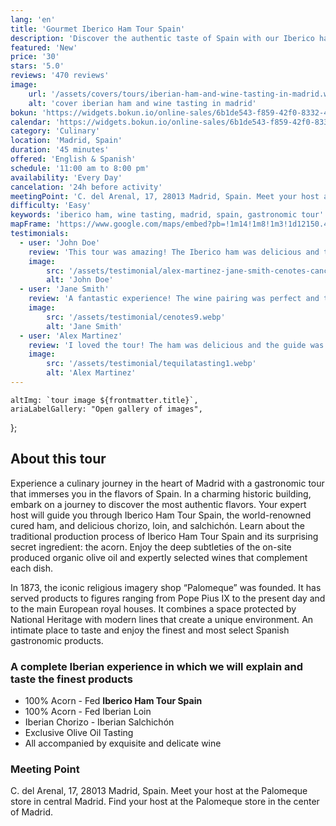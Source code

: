 ```yaml
---
lang: 'en'
title: 'Gourmet Iberico Ham Tour Spain'
description: 'Discover the authentic taste of Spain with our Iberico ham Tour Spain'
featured: 'New'
price: '30'
stars: '5.0'
reviews: '470 reviews'
image:
    url: '/assets/covers/tours/iberian-ham-and-wine-tasting-in-madrid.webp'
    alt: 'cover iberian ham and wine tasting in madrid'
bokun: 'https://widgets.bokun.io/online-sales/6b1de543-f859-42f0-8332-446d14d349f4/experience/806806?partialView=1'
calendar: 'https://widgets.bokun.io/online-sales/6b1de543-f859-42f0-8332-446d14d349f4/experience-calendar/806806'
category: 'Culinary'
location: 'Madrid, Spain'
duration: '45 minutes'
offered: 'English & Spanish'
schedule: '11:00 am to 8:00 pm'
availability: 'Every Day'
cancelation: '24h before activity'
meetingPoint: 'C. del Arenal, 17, 28013 Madrid, Spain. Meet your host at the Palomeque store'
difficulty: 'Easy'
keywords: 'iberico ham, wine tasting, madrid, spain, gastronomic tour'
mapFrame: 'https://www.google.com/maps/embed?pb=!1m14!1m8!1m3!1d12150.455304505642!2d-3.707718!3d40.417405!3m2!1i1024!2i768!4f13.1!3m3!1m2!1s0xd42287eac0b589d%3A0x703b27a596d13107!2sC.%20del%20Arenal%2C%2017%2C%20Centro%2C%2028013%20Madrid%2C%20Espa%C3%B1a!5e0!3m2!1ses-419!2sus!4v1709230299708!5m2!1ses-419!2sus'
testimonials:
  - user: 'John Doe'
    review: 'This tour was amazing! The Iberico ham was delicious and the guide was very knowledgeable.'
    image:
        src: '/assets/testimonial/alex-martinez-jane-smith-cenotes-cancun-adventure-tour-experience-opinion.webp'
        alt: 'John Doe'
  - user: 'Jane Smith'
    review: 'A fantastic experience! The wine pairing was perfect and the atmosphere was wonderful.'
    image:
        src: '/assets/testimonial/cenotes9.webp'
        alt: 'Jane Smith'
  - user: 'Alex Martinez'
    review: 'I loved the tour! The ham was delicious and the guide was very friendly and informative.'
    image:
        src: '/assets/testimonial/tequilatasting1.webp'
        alt: 'Alex Martinez'
---
```




    altImg: `tour image ${frontmatter.title}`,
    ariaLabelGallery: "Open gallery of images",
};

<SliderGallery 
    client:load 
    images={arrayImages} 
    accessibility={accessibility}
/>

<h2 class="text-3xl md:text-4xl font-extrabold mb-4 text-red-700">About this tour</h2>

<p class="text-lg text-justify my-5">Experience a culinary journey in the heart of Madrid with a gastronomic 
tour that immerses you in the flavors of Spain. In a charming historic building, embark on a journey to discover 
the most authentic flavors. Your expert host will guide you through Iberico Ham Tour Spain, the world-renowned 
cured ham, and delicious chorizo, loin, and salchichón. Learn about the traditional production process of Iberico 
Ham Tour Spain and its surprising secret ingredient: the acorn. Enjoy the deep subtleties of the on-site produced 
organic olive oil and expertly selected wines that complement each dish.</p>

<p class="text-lg text-justify my-5">In 1873, the iconic religious imagery shop “Palomeque” was founded. It has served 
products to figures ranging from Pope Pius IX to the present day and to the main European royal houses. It combines a 
space protected by National Heritage with modern lines that create a unique environment. An intimate place to taste and 
enjoy the finest and most select Spanish gastronomic products.</p>

<h3 class="text-3xl md:text-3xl font-bold mb-4 text-sky-800">A complete Iberian experience in which we will explain and taste the finest products</h3>

<ul class="md:ml-10 text-lg text-justify space-y-4 mb-4">
    <li><i class="at-check-circle text-green-500"></i> 100% Acorn - Fed <strong>Iberico Ham Tour Spain</strong></li>
    <li><i class="at-check-circle text-green-500"></i> 100% Acorn - Fed Iberian Loin</li>
    <li><i class="at-check-circle text-green-500"></i> Iberian Chorizo - Iberian Salchichón</li>
    <li><i class="at-check-circle text-green-500"></i> Exclusive Olive Oil Tasting</li>
    <li><i class="at-check-circle text-green-500"></i> All accompanied by exquisite and delicate wine</li>
</ul>
    
<h3 class="text-3xl md:text-3xl font-bold mb-4 text-sky-800">Meeting Point</h3>

<p class="text-lg text-justify my-5">C. del Arenal, 17, 28013 Madrid, Spain. Meet your host at the Palomeque store in central Madrid. 
Find your host at the Palomeque store in the center of Madrid.</p>
